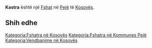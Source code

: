 {{Fshat në Kosovës
 | Emri                = Kastra
| srp_N_name = Kastra
| srp_N_FULL_NAME_RO = Kastra
| srp_N_FULL_NAME_ND_RO = Kastra
| srp_N_SORT_NAME_RG = KASTRA
| srp_N_FULL_NAME_RG = Kastra
| srp_N_FULL_NAME_ND_RG = Kastra

 | Emri (Rasa dhanore) = 
 | Figura              = 
 | Shteti              = Kosovo
 | Komuna              = Pejë
 | Kodi postar         = 
 | Sipërfaqja          = 

 | Popullsia           = 

 | Regj. i popullsisë  = 
 | Dend. e popullsisë  = 
 | Faqja zyrtare       = 
 <!--- Koordinatat ----> 
 | Gjerësia            = 42.610278
 | Gjatësia            = 20.384722
 | Lartësia            = 
}}
'''Kastra''' është një [[Fshat]] në [[Pejë]] të [[Kosovës]].

<!-- == Gjeografia == -->
<!-- == Historia == -->
<!-- == Demografia == -->
== Shih edhe ==
{{Komuna Pejë}}
{{Kosovo-Administrata-Cung}}

[[Kategoria:Fshatra në Kosovës]]
[[Kategoria:Fshatra në Kommunes Pejë]]
[[Kategoria:Vendbanime në Kosovës]]